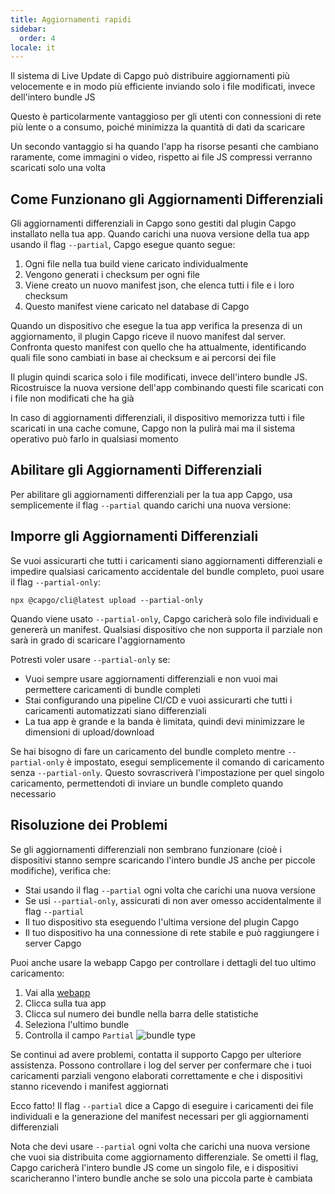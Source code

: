 ```yaml
---
title: Aggiornamenti rapidi
sidebar:
  order: 4
locale: it
---
```


Il sistema di Live Update di Capgo può distribuire aggiornamenti più velocemente e in modo più efficiente inviando solo i file modificati, invece dell'intero bundle JS

Questo è particolarmente vantaggioso per gli utenti con connessioni di rete più lente o a consumo, poiché minimizza la quantità di dati da scaricare

Un secondo vantaggio si ha quando l'app ha risorse pesanti che cambiano raramente, come immagini o video, rispetto ai file JS compressi verranno scaricati solo una volta

## Come Funzionano gli Aggiornamenti Differenziali

Gli aggiornamenti differenziali in Capgo sono gestiti dal plugin Capgo installato nella tua app. Quando carichi una nuova versione della tua app usando il flag `--partial`, Capgo esegue quanto segue:

1. Ogni file nella tua build viene caricato individualmente
2. Vengono generati i checksum per ogni file
3. Viene creato un nuovo manifest json, che elenca tutti i file e i loro checksum
4. Questo manifest viene caricato nel database di Capgo

Quando un dispositivo che esegue la tua app verifica la presenza di un aggiornamento, il plugin Capgo riceve il nuovo manifest dal server. Confronta questo manifest con quello che ha attualmente, identificando quali file sono cambiati in base ai checksum e ai percorsi dei file

Il plugin quindi scarica solo i file modificati, invece dell'intero bundle JS. Ricostruisce la nuova versione dell'app combinando questi file scaricati con i file non modificati che ha già

<Aside title="Manifest">

In caso di aggiornamenti differenziali, il dispositivo memorizza tutti i file scaricati in una cache comune, Capgo non la pulirà mai ma il sistema operativo può farlo in qualsiasi momento

</Aside>

## Abilitare gli Aggiornamenti Differenziali

Per abilitare gli aggiornamenti differenziali per la tua app Capgo, usa semplicemente il flag `--partial` quando carichi una nuova versione:

## Imporre gli Aggiornamenti Differenziali

Se vuoi assicurarti che tutti i caricamenti siano aggiornamenti differenziali e impedire qualsiasi caricamento accidentale del bundle completo, puoi usare il flag `--partial-only`:

```shell
npx @capgo/cli@latest upload --partial-only
```

Quando viene usato `--partial-only`, Capgo caricherà solo file individuali e genererà un manifest. Qualsiasi dispositivo che non supporta il parziale non sarà in grado di scaricare l'aggiornamento

Potresti voler usare `--partial-only` se:

- Vuoi sempre usare aggiornamenti differenziali e non vuoi mai permettere caricamenti di bundle completi
- Stai configurando una pipeline CI/CD e vuoi assicurarti che tutti i caricamenti automatizzati siano differenziali
- La tua app è grande e la banda è limitata, quindi devi minimizzare le dimensioni di upload/download

Se hai bisogno di fare un caricamento del bundle completo mentre `--partial-only` è impostato, esegui semplicemente il comando di caricamento senza `--partial-only`. Questo sovrascriverà l'impostazione per quel singolo caricamento, permettendoti di inviare un bundle completo quando necessario

## Risoluzione dei Problemi

Se gli aggiornamenti differenziali non sembrano funzionare (cioè i dispositivi stanno sempre scaricando l'intero bundle JS anche per piccole modifiche), verifica che:

- Stai usando il flag `--partial` ogni volta che carichi una nuova versione
- Se usi `--partial-only`, assicurati di non aver omesso accidentalmente il flag `--partial`
- Il tuo dispositivo sta eseguendo l'ultima versione del plugin Capgo
- Il tuo dispositivo ha una connessione di rete stabile e può raggiungere i server Capgo

Puoi anche usare la webapp Capgo per controllare i dettagli del tuo ultimo caricamento:
<Steps>
1. Vai alla [webapp](https://app.capgo.io)
2. Clicca sulla tua app
3. Clicca sul numero dei bundle nella barra delle statistiche
4. Seleziona l'ultimo bundle
5. Controlla il campo `Partial`
  ![bundle type](/bundle_type.webp)
</Steps>

Se continui ad avere problemi, contatta il supporto Capgo per ulteriore assistenza. Possono controllare i log del server per confermare che i tuoi caricamenti parziali vengono elaborati correttamente e che i dispositivi stanno ricevendo i manifest aggiornati

Ecco fatto! Il flag `--partial` dice a Capgo di eseguire i caricamenti dei file individuali e la generazione del manifest necessari per gli aggiornamenti differenziali

Nota che devi usare `--partial` ogni volta che carichi una nuova versione che vuoi sia distribuita come aggiornamento differenziale. Se ometti il flag, Capgo caricherà l'intero bundle JS come un singolo file, e i dispositivi scaricheranno l'intero bundle anche se solo una piccola parte è cambiata